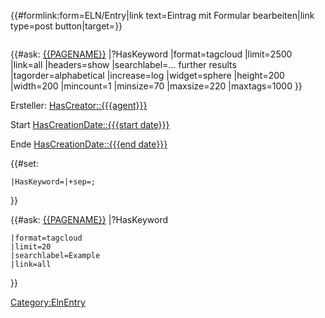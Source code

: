 <noinclude>
{{Helper/Docu/FormTemplate}}
</noinclude>
<includeonly>
{{#formlink:form=ELN/Entry|link text=Eintrag mit Formular bearbeiten|link type=post button|target={{PAGENAME}}}}
<div style="float:right">
{{#ask: [[{{PAGENAME}}]]
|?HasKeyword
|format=tagcloud
|limit=2500
|link=all
|headers=show
|searchlabel=… further results
|tagorder=alphabetical
<!-- |template=Tagcloud.tag.title -->
|increase=log
|widget=sphere
|height=200
|width=200
|mincount=1
|minsize=70
|maxsize=220
|maxtags=1000
}}
</div>


Ersteller: [[HasCreator::{{{agent}}}]]

Start [[HasCreationDate::{{{start date}}}]]

Ende [[HasCreationDate::{{{end date}}}]]

{{#set:
 |HasKeyword={{{keywords}}}|+sep=;
}}

{{#ask: [[{{PAGENAME}}]]
|?HasKeyword
 |format=tagcloud
 |limit=20
 |searchlabel=Example
 |link=all
}}


[[Category:ElnEntry]]
</includeonly>